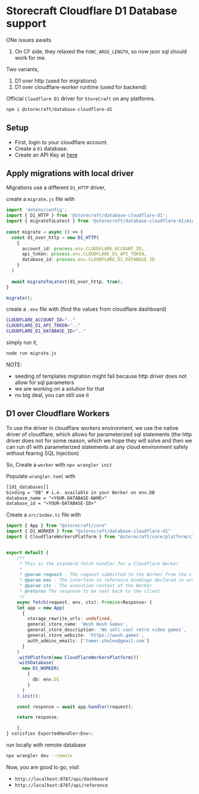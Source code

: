 # **Storecraft** Cloudflare D1 Database support

ONe issues awaits
1. On CF side, they relaxed the `FUNC_ARGS_LENGTH`, so now json sql should work for me.

Two variants,
1. D1 over http (used for migrations)
2. D1 over cloudflare-worker runtime (used for backend)

Official `Cloudflare D1` driver for `StoreCraft` on any platforms.

```bash
npm i @storecraft/database-cloudflare-d1
```

## Setup

- First, login to your cloudflare account.
- Create a `D1` database.
- Create an API Key at [here](https://dash.cloudflare.com/profile/api-tokens)


## Apply migrations with local driver

Migrations use a different `D1_HTTP` driver,

create a `migrate.js` file with

```ts
import 'dotenv/config';
import { D1_HTTP } from '@storecraft/database-cloudflare-d1';
import { migrateToLatest } from '@storecraft/database-cloudflare-d1/migrate.js';
 
const migrate = async () => {
  const d1_over_http = new D1_HTTP(
    {
      account_id: process.env.CLOUDFLARE_ACCOUNT_ID,
      api_token: process.env.CLOUDFLARE_D1_API_TOKEN,
      database_id: process.env.CLOUDFLARE_D1_DATABASE_ID
    }
  )
  
  await migrateToLatest(d1_over_http, true);
}

migrate();
```

create a `.env` file with (find the values from cloudflare dashboard)
```zsh
CLOUDFLARE_ACCOUNT_ID=".."
CLOUDFLARE_D1_API_TOKEN=".."
CLOUDFLARE_D1_DATABASE_ID=".."
```

simply run it,

```zsh
node run migrate.js
```

NOTE: 
- seeding of templates migration might fail because http driver does not allow for sql parameters
- we are working on a solution for that
- no big deal, you can still use it


## D1 over Cloudflare Workers

To use the driver in cloudflare workers environment, we use the native driver
of cloudflare, which allows for parameterized sql statements (the http driver does not for some
reason, which we hope they will solve and then we can run d1 with parameterized statements
at any cloud environment safely without fearing SQL Injection)

So, Create a `worker` with `npx wrangler init`

Populate `wrangler.toml` with 

```txt
[[d1_databases]]
binding = "DB" # i.e. available in your Worker on env.DB
database_name = "<YOUR-DATABASE-NAME>"
database_id = "<YOUR-DATABASE-ID>"
```

Create a `src/index.ts` file with

```ts
import { App } from "@storecraft/core"
import { D1_WORKER } from "@storecraft/database-cloudflare-d1"
import { CloudflareWorkersPlatform } from "@storecraft/core/platform/cloudflare-workers"


export default {
	/**
	 * This is the standard fetch handler for a Cloudflare Worker
	 *
	 * @param request - The request submitted to the Worker from the client
	 * @param env - The interface to reference bindings declared in wrangler.toml
	 * @param ctx - The execution context of the Worker
	 * @returns The response to be sent back to the client
	 */
	async fetch(request, env, ctx): Promise<Response> {
    let app = new App(
      {
        storage_rewrite_urls: undefined,
        general_store_name: 'Wush Wush Games',
        general_store_description: 'We sell cool retro video games',
        general_store_website: 'https://wush.games',
        auth_admins_emails: ['tomer.shalev@gmail.com']
      }
    )
    .withPlatform(new CloudflareWorkersPlatform())
    .withDatabase(
      new D1_WORKER(
        {
          db: env.D1
        } 
      )
    ).init();

    const response = await app.handler(request);

    return response;

	},
} satisfies ExportedHandler<Env>;

```

run locally with remote database

```zsh
npx wrangler dev --remote
```

Now, you are good to go, visit
- `http://localhost:8787/api/dashboard`
- `http://localhost:8787/api/reference`

